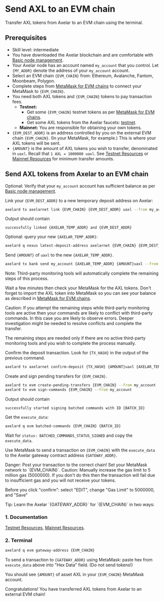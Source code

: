 # Send AXL to an EVM chain


Transfer AXL tokens from Axelar to an EVM chain using the terminal.

## Prerequisites

- Skill level: intermediate
- You have downloaded the Axelar blockchain and are comfortable with [Basic node management](/node/basic/).
- Your Axelar node has an account named `my_account` that you control. Let `{MY_ADDR}` denote the address of your `my_account` account.
- Select an EVM chain `{EVM_CHAIN}` from: Ethereum, Avalanche, Fantom, Moonbeam, Polygon.
- Complete steps from [MetaMask for EVM chains](/resources/metamask/) to connect your MetaMask to `{EVM_CHAIN}`.
- You need both AXL tokens and `{EVM_CHAIN}` tokens to pay transaction fees.
  - **Testnet:**
    - Get some `{EVM_CHAIN}` testnet tokens as per [MetaMask for EVM chains](/resources/metamask/).
    - Get some AXL tokens from the Axelar faucets: [testnet](https://faucet.testnet.axelar.dev/).
  - **Mainnet:** You are responsible for obtaining your own tokens.
- `{EVM_DEST_ADDR}` is an address controlled by you on the external EVM chain `{EVM_CHAIN}`. (In your MetaMask, for example.) This is where your AXL tokens will be sent.
- `{AMOUNT}` is the amount of AXL tokens you wish to transfer, denominated in `uaxl`. Recall that `1 AXL = 1000000 uaxl`. See [Testnet Resources](/resources/contract-addresses/testnet/) or [Mainnet Resources](/resources/contract-addresses/mainnet/) for minimum transfer amounts.

## Send AXL tokens from Axelar to an EVM chain

Optional: Verify that your `my_account` account has sufficient balance as per [Basic node management](/node/basic/).

Link your `{EVM_DEST_ADDR}` to a new temporary deposit address on Axelar:

```bash
axelard tx axelarnet link {EVM_CHAIN} {EVM_DEST_ADDR} uaxl --from my_account
```

Output should contain

```
successfully linked {AXELAR_TEMP_ADDR} and {EVM_DEST_ADDR}
```

Optional: query your new `{AXELAR_TEMP_ADDR}`:

```bash
axelard q nexus latest-deposit-address axelarnet {EVM_CHAIN} {EVM_DEST_ADDR}
```

Send `{AMOUNT}` of `uaxl` to the new `{AXELAR_TEMP_ADDR}`.

```bash
axelard tx bank send my_account {AXELAR_TEMP_ADDR} {AMOUNT}uaxl --from my_account
```

<Callout emoji="📝">
  Note: Third-party monitoring tools will automatically complete the remaining steps of this process.

Wait a few minutes then check your MetaMask for the AXL tokens. Don't forget to import the AXL token into MetaMask so you can see your balance as described in [MetaMask for EVM chains](/resources/metamask/).
</Callout>

<Callout type="warning" emoji="⚠️">
  Caution: If you attempt the remaining steps while third-party monitoring tools are active then your commands are likely to conflict with third-party commands. In this case you are likely to observe errors. Deeper investigation might be needed to resolve conflicts and complete the transfer.

The remaining steps are needed only if there are no active third-party monitoring tools and you wish to complete the process manually.
</Callout>

Confirm the deposit transaction. Look for `{TX_HASH}` in the output of the previous command.

```bash
axelard tx axelarnet confirm-deposit {TX_HASH} {AMOUNT}uaxl {AXELAR_TEMP_ADDR} --from my_account
```

Create and sign pending transfers for `{EVM_CHAIN}`.

```bash
axelard tx evm create-pending-transfers {EVM_CHAIN} --from my_account
axelard tx evm sign-commands {EVM_CHAIN} --from my_account
```

Output should contain

```
successfully started signing batched commands with ID {BATCH_ID}
```

Get the `execute_data`:

```bash
axelard q evm batched-commands {EVM_CHAIN} {BATCH_ID}
```

Wait for `status: BATCHED_COMMANDS_STATUS_SIGNED` and copy the `execute_data`.

Use MetaMask to send a transaction on `{EVM_CHAIN}` with the `execute_data` to the Axelar gateway contract address `{GATEWAY_ADDR}`.

<Callout type="error" emoji="🔥">
  Danger: Post your transaction to the correct chain! Set your MetaMask network to `{EVM_CHAIN}`.
</Callout>

<Callout type="warning" emoji="⚠️">
  Caution: Manually increase the gas limit to 5 million gas (5000000). If you don't do this then the transaction will fail due to insufficient gas and you will not receive your tokens.

Before you click "confirm": select "EDIT", change "Gas Limit" to 5000000, and "Save"
</Callout>

<Callout emoji="💡">
  Tip: Learn the Axelar `{GATEWAY_ADDR}` for `{EVM_CHAIN}` in two ways:

### 1. Documentation

[Testnet Resources](/resources/contract-addresses/testnet/), [Mainnet Resources](/resources/contract-addresses/mainnet/).

### 2. Terminal

```bash
axelard q evm gateway-address {EVM_CHAIN}
```

</Callout>

To send a transaction to `{GATEWAY_ADDR}` using MetaMask: paste hex from `execute_data` above into "Hex Data" field. (Do not send tokens!)

You should see `{AMOUNT}` of asset AXL in your `{EVM_CHAIN}` MetaMask account.

Congratulations! You have transferred AXL tokens from Axelar to an external EVM chain!
